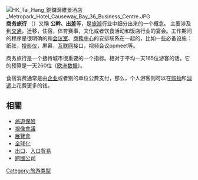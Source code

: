 {{redirect|出差}}
{{Otheruses|公幹|other=公幹的其他意思}}
{{unreferenced|time=2009-2-26}}
[[File:HK_Tai_Hang_銅鑼灣維景酒店_Metropark_Hotel_Causeway_Bay_36_Business_Centre.JPG|thumb]]
'''商务旅行''' （{{lang-en|Business travel}}）又稱 '''公幹、出差'''等，是[[旅游|旅游]]行业中细分出来的一个概念。 主要涉及到[[交通|交通]]，迁移，住宿，体育赛事，文化或者饮食活动和饭店行业的宴会。工作期间的程序是很明确的和[[会议室|会议室]]、[[商務中心|商務中心]]的安排联系在一起的，比如一些必备设施：纸张，[[投影機|投影仪]]，屏幕，[[互联网|互联网]]接口，视频会议ppmeet等。

商务旅行是一个接待城市很重要的一个指标。相对于平均一天165位游客的话，它的预算是一天260位〔[[欧洲|欧洲]][[数据|数据]]〕。

食宿消费通常是由[[企业|企业]]或者别的单位公費支付，那么，个人游客则可以在[[消費品|购物]]和[[娛樂|消遣]]上花费更多的钱。

==相關==
{{Wikivoyage|商务旅行}}
* [[旅遊保險|旅遊保險]]
* [[視像會議|視像會議]]
* [[展覽會|展覽會]]
* [[全球化|全球化]]
* [[出口|出口]]、[[入口|入口]][[貿易|貿易]]
* [[跨國公司|跨國公司]]

{{旅游}}
[[Category:旅游类型|Category:旅游类型]]